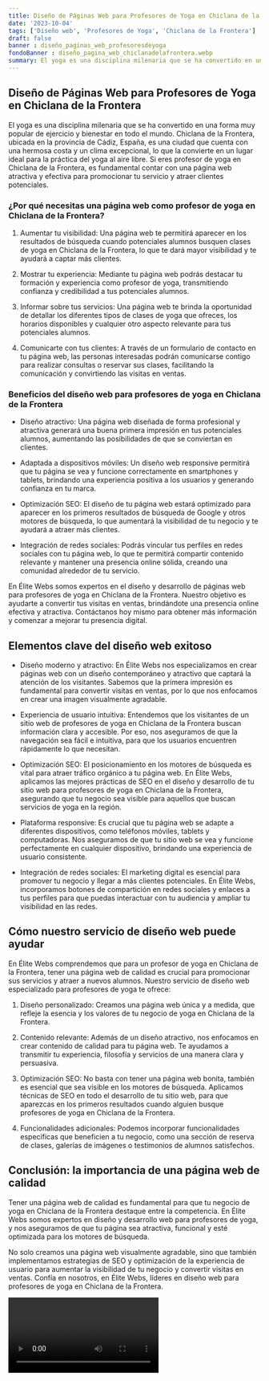 ```yaml
---
title: Diseño de Páginas Web para Profesores de Yoga en Chiclana de la Frontera
date: '2023-10-04'
tags: ['Diseño web', 'Profesores de Yoga', 'Chiclana de la Frontera']
draft: false
banner : diseño_paginas_web_profesoresdeyoga
fondoBanner : diseño_pagina_web_chiclanadelafrontera.webp
summary: El yoga es una disciplina milenaria que se ha convertido en una forma muy popular de ejercicio y bienestar en todo el mundo. Chiclana de la Frontera, ubicada en la provincia de Cádiz, España, es una ciudad que cuenta con una hermosa costa y un clima excepcional, lo que la convierte en un lugar ideal para la práctica del yoga al aire libre. Si eres profesor de yoga en Chiclana de la Frontera, es fundamental contar con una página web atractiva y efectiva para promocionar tu servicio y atraer clientes potenciales.
---
```


## Diseño de Páginas Web para Profesores de Yoga en Chiclana de la Frontera

El yoga es una disciplina milenaria que se ha convertido en una forma muy popular de ejercicio y bienestar en todo el mundo. Chiclana de la Frontera, ubicada en la provincia de Cádiz, España, es una ciudad que cuenta con una hermosa costa y un clima excepcional, lo que la convierte en un lugar ideal para la práctica del yoga al aire libre. Si eres profesor de yoga en Chiclana de la Frontera, es fundamental contar con una página web atractiva y efectiva para promocionar tu servicio y atraer clientes potenciales.

### ¿Por qué necesitas una página web como profesor de yoga en Chiclana de la Frontera?

1. Aumentar tu visibilidad: Una página web te permitirá aparecer en los resultados de búsqueda cuando potenciales alumnos busquen clases de yoga en Chiclana de la Frontera, lo que te dará mayor visibilidad y te ayudará a captar más clientes.

2. Mostrar tu experiencia: Mediante tu página web podrás destacar tu formación y experiencia como profesor de yoga, transmitiendo confianza y credibilidad a tus potenciales alumnos.

3. Informar sobre tus servicios: Una página web te brinda la oportunidad de detallar los diferentes tipos de clases de yoga que ofreces, los horarios disponibles y cualquier otro aspecto relevante para tus potenciales alumnos.

4. Comunicarte con tus clientes: A través de un formulario de contacto en tu página web, las personas interesadas podrán comunicarse contigo para realizar consultas o reservar sus clases, facilitando la comunicación y convirtiendo las visitas en ventas.

### Beneficios del diseño web para profesores de yoga en Chiclana de la Frontera

- Diseño atractivo: Una página web diseñada de forma profesional y atractiva generará una buena primera impresión en tus potenciales alumnos, aumentando las posibilidades de que se conviertan en clientes.

- Adaptada a dispositivos móviles: Un diseño web responsive permitirá que tu página se vea y funcione correctamente en smartphones y tablets, brindando una experiencia positiva a los usuarios y generando confianza en tu marca.

- Optimización SEO: El diseño de tu página web estará optimizado para aparecer en los primeros resultados de búsqueda de Google y otros motores de búsqueda, lo que aumentará la visibilidad de tu negocio y te ayudará a atraer más clientes.

- Integración de redes sociales: Podrás vincular tus perfiles en redes sociales con tu página web, lo que te permitirá compartir contenido relevante y mantener una presencia online sólida, creando una comunidad alrededor de tu servicio.

En Élite Webs somos expertos en el diseño y desarrollo de páginas web para profesores de yoga en Chiclana de la Frontera. Nuestro objetivo es ayudarte a convertir tus visitas en ventas, brindándote una presencia online efectiva y atractiva. Contáctanos hoy mismo para obtener más información y comenzar a mejorar tu presencia digital.

<GifSeo />

<Cta />

## Elementos clave del diseño web exitoso

- Diseño moderno y atractivo: En Élite Webs nos especializamos en crear páginas web con un diseño contemporáneo y atractivo que captará la atención de los visitantes. Sabemos que la primera impresión es fundamental para convertir visitas en ventas, por lo que nos enfocamos en crear una imagen visualmente agradable.

- Experiencia de usuario intuitiva: Entendemos que los visitantes de un sitio web de profesores de yoga en Chiclana de la Frontera buscan información clara y accesible. Por eso, nos aseguramos de que la navegación sea fácil e intuitiva, para que los usuarios encuentren rápidamente lo que necesitan.

- Optimización SEO: El posicionamiento en los motores de búsqueda es vital para atraer tráfico orgánico a tu página web. En Élite Webs, aplicamos las mejores prácticas de SEO en el diseño y desarrollo de tu sitio web para profesores de yoga en Chiclana de la Frontera, asegurando que tu negocio sea visible para aquellos que buscan servicios de yoga en la región.

- Plataforma responsive: Es crucial que tu página web se adapte a diferentes dispositivos, como teléfonos móviles, tablets y computadoras. Nos aseguramos de que tu sitio web se vea y funcione perfectamente en cualquier dispositivo, brindando una experiencia de usuario consistente.

- Integración de redes sociales: El marketing digital es esencial para promover tu negocio y llegar a más clientes potenciales. En Élite Webs, incorporamos botones de compartición en redes sociales y enlaces a tus perfiles para que puedas interactuar con tu audiencia y ampliar tu visibilidad en las redes.

## Cómo nuestro servicio de diseño web puede ayudar

En Élite Webs comprendemos que para un profesor de yoga en Chiclana de la Frontera, tener una página web de calidad es crucial para promocionar sus servicios y atraer a nuevos alumnos. Nuestro servicio de diseño web especializado para profesores de yoga te ofrece:

1. Diseño personalizado: Creamos una página web única y a medida, que refleje la esencia y los valores de tu negocio de yoga en Chiclana de la Frontera.

2. Contenido relevante: Además de un diseño atractivo, nos enfocamos en crear contenido de calidad para tu página web. Te ayudamos a transmitir tu experiencia, filosofía y servicios de una manera clara y persuasiva.

3. Optimización SEO: No basta con tener una página web bonita, también es esencial que sea visible en los motores de búsqueda. Aplicamos técnicas de SEO en todo el desarrollo de tu sitio web, para que aparezcas en los primeros resultados cuando alguien busque profesores de yoga en Chiclana de la Frontera.

4. Funcionalidades adicionales: Podemos incorporar funcionalidades específicas que beneficien a tu negocio, como una sección de reserva de clases, galerías de imágenes o testimonios de alumnos satisfechos.

## Conclusión: la importancia de una página web de calidad

Tener una página web de calidad es fundamental para que tu negocio de yoga en Chiclana de la Frontera destaque entre la competencia. En Élite Webs somos expertos en diseño y desarrollo web para profesores de yoga, y nos aseguramos de que tu página sea atractiva, funcional y esté optimizada para los motores de búsqueda.

No solo creamos una página web visualmente agradable, sino que también implementamos estrategias de SEO y optimización de la experiencia de usuario para aumentar la visibilidad de tu negocio y convertir visitas en ventas. Confía en nosotros, en Élite Webs, líderes en diseño web para profesores de yoga en Chiclana de la Frontera.

<Video />

<CtaBot job='Profesores de Yoga' city='Chiclana de la Frontera'/>

<Gmaps query='Chiclana de la Frontera+españa+maps' />